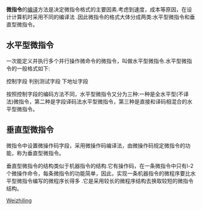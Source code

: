 {{Merge|微程序|time=2021-07-23T03:58:35+00:00}}
{{unreferenced|time=2009-6-4}}

'''微指令'''的[[编译|编译]]方法是决定微指令格式的主要因素.考虑到速度，成本等原因，在设计计算机时采用不同的编译法 .因此微指令的格式大体分成两类:水平型微指令和垂直型微指令。

==水平型微指令==
一次能定义并执行多个并行操作微命令的微指令，叫做水平型微指令.水平型微指令的一般格式如下:

控制字段 判别测试字段 下地址字段

按照控制字段的编码方法不同，水平型微指令又分为三种:一种是全水平型(不译法)微指令，第二种是字段译码法水平型微指令，第三种是直接和译码相混合的水平型微指令。

==垂直型微指令==
微指令中设置微操作码字段，采用微操作码编译法，由微操作码规定微指令的功能，称为垂直型微指令。

垂直型微指令的结构类似于机器指令的结构.它有操作码，在一条微指令中只有l-2个微操作命令，每条微指令的功能简单，因此，实现一条机器指令的微程序要比水平型微指令编写的微程序长得多 .它是采用较长的微程序结构去换取较短的微指令结构。

[[category:计算机编程|Weizhiling]]